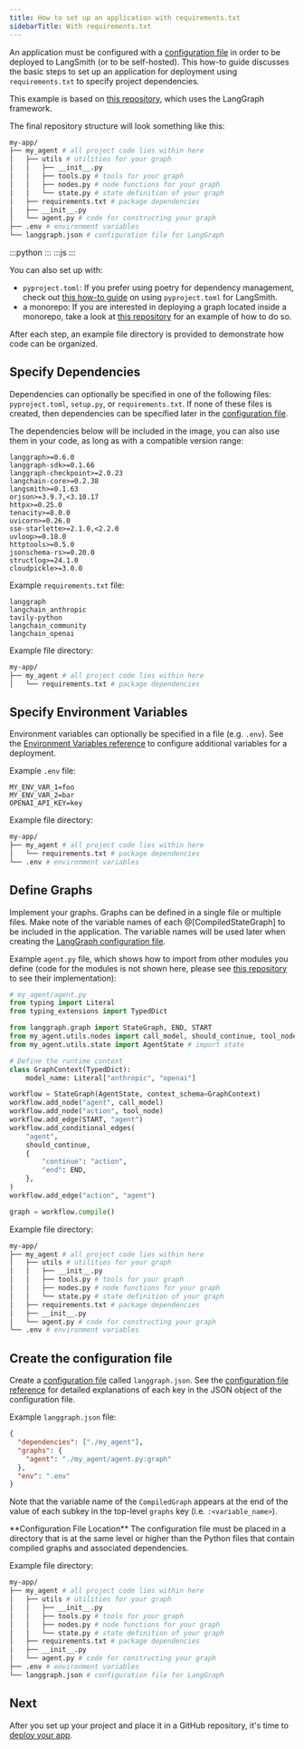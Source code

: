 ```yaml
---
title: How to set up an application with requirements.txt
sidebarTitle: With requirements.txt
---
```



An application must be configured with a [configuration file](/langsmith/cli#configuration-file) in order to be deployed to LangSmith (or to be self-hosted). This how-to guide discusses the basic steps to set up an application for deployment using `requirements.txt` to specify project dependencies.

This example is based on [this repository](https://github.com/langchain-ai/langgraph-example), which uses the LangGraph framework.

The final repository structure will look something like this:

```bash
my-app/
├── my_agent # all project code lies within here
│   ├── utils # utilities for your graph
│   │   ├── __init__.py
│   │   ├── tools.py # tools for your graph
│   │   ├── nodes.py # node functions for your graph
│   │   └── state.py # state definition of your graph
│   ├── requirements.txt # package dependencies
│   ├── __init__.py
│   └── agent.py # code for constructing your graph
├── .env # environment variables
└── langgraph.json # configuration file for LangGraph
```

<Tip>
:::python
<FrameworkAgnosticPy/>
:::
:::js
<FrameworkAgnosticJS/>
:::
</Tip>

You can also set up with:

- `pyproject.toml`: If you prefer using poetry for dependency management, check out [this how-to guide](/langsmith/setup-app-requirements-txt) on using `pyproject.toml` for LangSmith.
- a monorepo: If you are interested in deploying a graph located inside a monorepo, take a look at [this repository](https://github.com/langchain-ai/langgraph-example-monorepo) for an example of how to do so.

After each step, an example file directory is provided to demonstrate how code can be organized.

## Specify Dependencies

Dependencies can optionally be specified in one of the following files: `pyproject.toml`, `setup.py`, or `requirements.txt`. If none of these files is created, then dependencies can be specified later in the [configuration file](#create-the-configuration-file).

The dependencies below will be included in the image, you can also use them in your code, as long as with a compatible version range:

```
langgraph>=0.6.0
langgraph-sdk>=0.1.66
langgraph-checkpoint>=2.0.23
langchain-core>=0.2.38
langsmith>=0.1.63
orjson>=3.9.7,<3.10.17
httpx>=0.25.0
tenacity>=8.0.0
uvicorn>=0.26.0
sse-starlette>=2.1.0,<2.2.0
uvloop>=0.18.0
httptools>=0.5.0
jsonschema-rs>=0.20.0
structlog>=24.1.0
cloudpickle>=3.0.0
```

Example `requirements.txt` file:

```
langgraph
langchain_anthropic
tavily-python
langchain_community
langchain_openai

```

Example file directory:

```bash
my-app/
├── my_agent # all project code lies within here
│   └── requirements.txt # package dependencies
```

## Specify Environment Variables

Environment variables can optionally be specified in a file (e.g. `.env`). See the [Environment Variables reference](/langsmith/env-var) to configure additional variables for a deployment.

Example `.env` file:

```
MY_ENV_VAR_1=foo
MY_ENV_VAR_2=bar
OPENAI_API_KEY=key
```

Example file directory:

```bash
my-app/
├── my_agent # all project code lies within here
│   └── requirements.txt # package dependencies
└── .env # environment variables
```

<Tip>
<PrereleaseBehavior/>
</Tip>

## Define Graphs

Implement your graphs. Graphs can be defined in a single file or multiple files. Make note of the variable names of each @[CompiledStateGraph] to be included in the application. The variable names will be used later when creating the [LangGraph configuration file](/langsmith/cli#configuration-file).

Example `agent.py` file, which shows how to import from other modules you define (code for the modules is not shown here, please see [this repository](https://github.com/langchain-ai/langgraph-example) to see their implementation):

```python
# my_agent/agent.py
from typing import Literal
from typing_extensions import TypedDict

from langgraph.graph import StateGraph, END, START
from my_agent.utils.nodes import call_model, should_continue, tool_node # import nodes
from my_agent.utils.state import AgentState # import state

# Define the runtime context
class GraphContext(TypedDict):
    model_name: Literal["anthropic", "openai"]

workflow = StateGraph(AgentState, context_schema=GraphContext)
workflow.add_node("agent", call_model)
workflow.add_node("action", tool_node)
workflow.add_edge(START, "agent")
workflow.add_conditional_edges(
    "agent",
    should_continue,
    {
        "continue": "action",
        "end": END,
    },
)
workflow.add_edge("action", "agent")

graph = workflow.compile()
```

Example file directory:

```bash
my-app/
├── my_agent # all project code lies within here
│   ├── utils # utilities for your graph
│   │   ├── __init__.py
│   │   ├── tools.py # tools for your graph
│   │   ├── nodes.py # node functions for your graph
│   │   └── state.py # state definition of your graph
│   ├── requirements.txt # package dependencies
│   ├── __init__.py
│   └── agent.py # code for constructing your graph
└── .env # environment variables
```

## Create the configuration file

Create a [configuration file](/langsmith/cli#configuration-file) called `langgraph.json`. See the [configuration file reference](/langsmith/cli#configuration-file) for detailed explanations of each key in the JSON object of the configuration file.

Example `langgraph.json` file:

```json
{
  "dependencies": ["./my_agent"],
  "graphs": {
    "agent": "./my_agent/agent.py:graph"
  },
  "env": ".env"
}
```

Note that the variable name of the `CompiledGraph` appears at the end of the value of each subkey in the top-level `graphs` key (i.e. `:<variable_name>`).

<Warning>
**Configuration File Location**
The configuration file must be placed in a directory that is at the same level or higher than the Python files that contain compiled graphs and associated dependencies.
</Warning>

Example file directory:

```bash
my-app/
├── my_agent # all project code lies within here
│   ├── utils # utilities for your graph
│   │   ├── __init__.py
│   │   ├── tools.py # tools for your graph
│   │   ├── nodes.py # node functions for your graph
│   │   └── state.py # state definition of your graph
│   ├── requirements.txt # package dependencies
│   ├── __init__.py
│   └── agent.py # code for constructing your graph
├── .env # environment variables
└── langgraph.json # configuration file for LangGraph
```

## Next

After you set up your project and place it in a GitHub repository, it's time to [deploy your app](/langsmith/deployment-quickstart).
